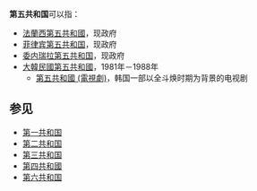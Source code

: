 '''第五共和国'''可以指：
* [[法蘭西第五共和國|法蘭西第五共和國]]，现政府
* [[菲律宾第五共和国|菲律宾第五共和国]]，现政府
* [[委内瑞拉第五共和国|委内瑞拉第五共和国]]，现政府
* [[第五共和國_(大韓民國)|大韓民國第五共和國]]，1981年－1988年
** [[第五共和國_(電視劇)|第五共和國 (電視劇)]]，韩国一部以全斗焕时期为背景的电视剧

==参见==
*[[第一共和国|第一共和国]]
*[[第二共和国|第二共和国]]
*[[第三共和国|第三共和国]]
*[[第四共和國|第四共和國]]
*[[第六共和國_(大韓民國)|第六共和国]]

{{disambig|cat=五字消歧义}}